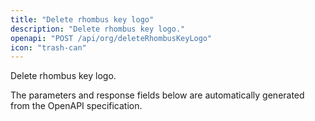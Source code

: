 ```yaml
---
title: "Delete rhombus key logo"
description: "Delete rhombus key logo."
openapi: "POST /api/org/deleteRhombusKeyLogo"
icon: "trash-can"
---
```


Delete rhombus key logo.

<Note>
The parameters and response fields below are automatically generated from the OpenAPI specification.
</Note>
